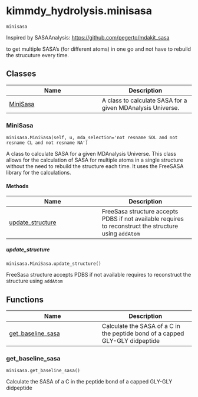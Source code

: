 # kimmdy_hydrolysis.minisasa { #kimmdy_hydrolysis.minisasa }

`minisasa`

Inspired by SASAAnalysis: <https://github.com/pegerto/mdakit_sasa>

to get multiple SASA's (for different atoms) in one go and not have to
rebuild the strucuture every time.

## Classes

| Name | Description |
| --- | --- |
| [MiniSasa](#kimmdy_hydrolysis.minisasa.MiniSasa) | A class to calculate SASA for a given MDAnalysis Universe. |

### MiniSasa { #kimmdy_hydrolysis.minisasa.MiniSasa }

`minisasa.MiniSasa(self, u, mda_selection='not resname SOL and not resname CL and not resname NA')`

A class to calculate SASA for a given MDAnalysis Universe.
This class allows for the calculation of SASA for multiple atoms in a single structure
without the need to rebuild the structure each time.
It uses the FreeSASA library for the calculations.

#### Methods

| Name | Description |
| --- | --- |
| [update_structure](#kimmdy_hydrolysis.minisasa.MiniSasa.update_structure) | FreeSasa structure accepts PDBS if not available requires to reconstruct the structure using `addAtom` |

##### update_structure { #kimmdy_hydrolysis.minisasa.MiniSasa.update_structure }

`minisasa.MiniSasa.update_structure()`

FreeSasa structure accepts PDBS if not available requires to reconstruct the structure using `addAtom`

## Functions

| Name | Description |
| --- | --- |
| [get_baseline_sasa](#kimmdy_hydrolysis.minisasa.get_baseline_sasa) | Calculate the SASA of a C in the peptide bond of a capped GLY-GLY didpeptide |

### get_baseline_sasa { #kimmdy_hydrolysis.minisasa.get_baseline_sasa }

`minisasa.get_baseline_sasa()`

Calculate the SASA of a C in the peptide bond of a capped GLY-GLY didpeptide